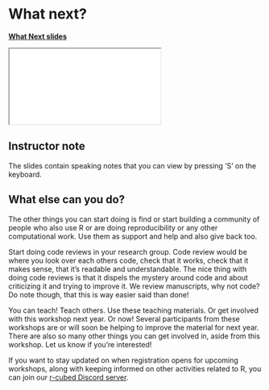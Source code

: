 # What next? {#sec-final-remarks}

[**What Next slides**](../slides/what-next.html)

<div>

```{=html}
<iframe class="slide-deck" src="../slides/what-next.html"></iframe>
```

</div>

::: {.callout-note appearance="minimal" collapse="true"}
## Instructor note

The slides contain speaking notes that you can view by pressing 'S' on
the keyboard.
:::

## What else can you do?

The other things you can start doing is find or start building a
community of people who also use R or are doing reproducibility or any
other computational work. Use them as support and help and also give
back too.

Start doing code reviews in your research group. Code review would be
where you look over each others code, check that it works, check that it
makes sense, that it's readable and understandable. The nice thing with
doing code reviews is that it dispels the mystery around code and about
criticizing it and trying to improve it. We review manuscripts, why not
code? Do note though, that this is way easier said than done!

You can teach! Teach others. Use these teaching materials. Or get
involved with this workshop next year. Or now! Several participants from
these workshops are or will soon be helping to improve the material for
next year. There are also so many other things you can get involved in,
aside from this workshop. Let us know if you're interested!

If you want to stay updated on when registration opens for upcoming
workshops, along with keeping informed on other activities related to R,
you can join our [r-cubed Discord
server](https://discord.gg/xHPyj7dxJx).
